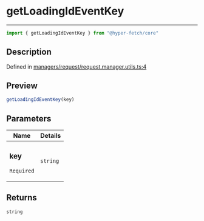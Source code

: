 

# getLoadingIdEventKey

<div class="api-docs__separator" data-reactroot="">

---

</div><div class="api-docs__import" data-reactroot="">

```ts
import { getLoadingIdEventKey } from "@hyper-fetch/core"
```

</div><div class="api-docs__section">

## Description

</div><div class="api-docs__description"><span class="api-docs__do-not-parse">



</span></div><p class="api-docs__definition">

Defined in [managers/request/request.manager.utils.ts:4](https://github.com/BetterTyped/hyper-fetch/blob/c44d728f/packages/core/src/managers/request/request.manager.utils.ts#L4)

</p><div class="api-docs__section">

## Preview

</div><div class="api-docs__preview fn">

```ts
getLoadingIdEventKey(key)
```

</div><div class="api-docs__section">

## Parameters

</div><div class="api-docs__parameters"><table><thead><tr><th>Name</th><th>Details</th></tr></thead><tbody><tr param-data="key"><td class="api-docs__param-name required">

### key 

`Required`

</td><td class="api-docs__param-type">

`string`

</td></tr></tbody></table></div><div class="api-docs__section">

## Returns

</div><div class="api-docs__returns">

```ts
string
```

</div>